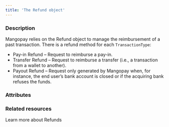 ```yaml
---
title: 'The Refund object'
---
```


  
### Description
Mangopay relies on the Refund object to manage the reimbursement of a past transaction. There is a refund method for each `TransactionType`:  
- Pay-in Refund – Request to reimburse a pay-in.  
- Transfer Refund – Request to reimburse a transfer (i.e., a transaction from a wallet to another).  
- Payout Refund – Request only generated by Mangopay when, for instance, the end user’s bank account is closed or if the acquiring bank refuses the funds.

### Attributes  

<Id />  

<Tag1 />  

<CreationDate />  

<AuthorId4 />  

<CreditedUserId />  

<DebitedFunds14 />  

<CreditedFunds3 />  

<Fees11 />  

<Status1 />  

<ResultCode />  

<ResultMessage />  

<ExecutionDate />  

<Type />  

<Nature />  

<InitialTransactionId1 />  

<InitialTransactionType1 />  

<InitialTransactionNature1 />  

<DebitedWalletId />  

<CreditedWalletId1 />  

<RefundReason />

### Related resources

<CardGroup cols={2}>
    <Card
        title="Guide"
        href="/guides/refunds"
    >
        Learn more about Refunds
    </Card>
</CardGroup>
